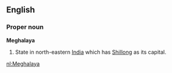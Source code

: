 ==English==

===Proper noun===
'''Meghalaya'''

#State in north-eastern [[India]] which has [[Shillong]] as its capital.

[[nl:Meghalaya]]